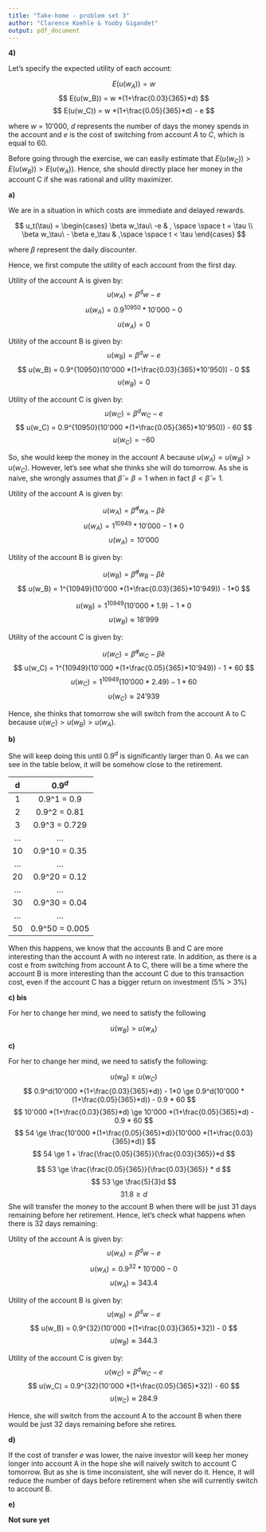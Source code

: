 ```yaml
---
title: "Take-home - problem set 3"
author: "Clarence Koehle & Yooby Gigandet"
output: pdf_document
---
```


**4)**

Let's specify the expected utility of each account:

$$
E(u(w_A)) = w
$$
$$
E(u(w_B)) = w *(1+\frac{0.03}{365}*d)
$$
$$
E(u(w_C)) = w *(1+\frac{0.05}{365}*d) - e
$$

where $w$ = $10'000$, $d$ represents the number of days the money spends in the account and $e$ is the cost of switching from account $A$ to $C$, which is equal to 60.

Before going through the exercise, we can easily estimate that $E(u(w_C)) > E(u(w_B)) > E(u(w_A))$. Hence, she should directly place her money in the account C if she was rational and uility maximizer.

**a)**

We are in a situation in which costs are immediate and delayed rewards. 

$$ 
u_t(\tau) = \begin{cases} \beta w_\tau\ -e  & , \space  \space t = \tau \\ 
\beta w_\tau\ - \beta e_\tau   & ,\space  \space t < \tau  \end{cases}
$$

where $\beta$ represent the daily discounter.

Hence, we first compute the utility of each account from the first day.

Utility of the account A is given by:
$$
u(w_A) = \beta^d w - e
$$
$$
u(w_A) = 0.9^{10950} * 10'000 - 0
$$
$$
u(w_A) = 0
$$

Utility of the account B is given by:
$$
u(w_B) = \beta^d w - e
$$
$$
u(w_B) = 0.9^{10950}(10'000 *(1+\frac{0.03}{365}*10'950)) - 0
$$
$$
u(w_B) = 0
$$

Utility of the account C is given by:
$$
u(w_C) = \beta^d w_C - e
$$
$$
u(w_C) = 0.9^{10950}(10'000 *(1+\frac{0.05}{365}*10'950)) - 60
$$
$$
u(w_C) = -60
$$

So, she would keep the money in the account A because $u(w_A) = u(w_B) > u(w_C)$. However, let's see what she thinks she will do tomorrow. As she is naive, she wrongly assumes that $\hat\beta = \beta = 1$ when in fact $\beta < \hat\beta = 1$.

Utility of the account A is given by:

$$
u(w_A) = \hat\beta^d w_A - \hat\beta e
$$
$$
u(w_A) = 1^{10949} * 10'000 - 1 * 0
$$
$$
u(w_A) = 10'000
$$

Utility of the account B is given by:

$$
u(w_B) = \hat\beta^d w_B - \hat\beta e
$$
$$
u(w_B) = 1^{10949}(10'000 *(1+\frac{0.03}{365}*10'949)) - 1*0
$$

$$
u(w_B) = 1^{10949}(10'000 * 1.9) - 1 *0
$$
$$
u(w_B) \approx 18'999
$$

Utility of the account C is given by:

$$
u(w_C) = \hat\beta^d w_C - \hat\beta e
$$
$$
u(w_C) = 1^{10949}(10'000 *(1+\frac{0.05}{365}*10'949)) - 1 * 60
$$
$$
u(w_C) = 1^{10949}(10'000 * 2.49) - 1*60
$$
$$
u(w_C) \approx 24'939
$$

Hence, she thinks that tomorrow she will switch from the account A to C because $u(w_C) > u(w_B) > u(w_A)$.

**b)**

She will keep doing this until $0.9^d$ is significantly larger than 0. As we can see in the table below, it will be somehow close to the retirement.

| d         | $0.9^d$       |
| :--:      | :--:          |
| 1         | 0.9^1 = 0.9   |
| 2         | 0.9^2 = 0.81  |
| 3         | 0.9^3 = 0.729 |
| ...       | ...           |
| 10        | 0.9^10 = 0.35 |
| ...       | ...           |
| 20        | 0.9^20 = 0.12 |
| ...       | ...           |
| 30        | 0.9^30 = 0.04 |
| ...       | ...           |
| 50        | 0.9^50 = 0.005|

When this happens, we know that the accounts B and C are more interesting than the account A with no interest rate. In addition, as there is a cost e from switching from account A to C, there will be a time where the account B is more interesting than the account C due to this transaction cost, even if the account C has a bigger return on investment (5% > 3%)

**c) bis**

For her to change her mind, we need to satisfy the following

$$
u(w_B) > u(w_A)
$$


**c)**

For her to change her mind, we need to satisfy the following:

$$
u(w_B) \ge u(w_C)
$$
$$
0.9^d(10'000 *(1+\frac{0.03}{365}*d)) - 1*0 \ge 0.9^d(10'000 *(1+\frac{0.05}{365}*d)) - 0.9 * 60
$$
$$
10'000 *(1+\frac{0.03}{365}*d) \ge 10'000 *(1+\frac{0.05}{365}*d) - 0.9 * 60
$$
$$
54 \ge \frac{10'000 *(1+\frac{0.05}{365}*d)}{10'000 *(1+\frac{0.03}{365}*d)}
$$
$$
54 \ge 1 + \frac{\frac{0.05}{365}}{\frac{0.03}{365}}*d
$$

$$
53 \ge \frac{\frac{0.05}{365}}{\frac{0.03}{365}} * d
$$
$$
53 \ge \frac{5}{3}d
$$
$$
31.8 \ge d
$$
She will transfer the money to the account B when there will be just 31 days remaining before her retirement. Hence, let's check what happens when there is 32 days remaining:

Utility of the account A is given by:
$$
u(w_A) = \beta^d w - e
$$
$$
u(w_A) = 0.9^{32} * 10'000 - 0
$$
$$
u(w_A) \approx 343.4
$$

Utility of the account B is given by:
$$
u(w_B) = \beta^d w - e
$$
$$
u(w_B) = 0.9^{32}(10'000 *(1+\frac{0.03}{365}*32)) - 0
$$
$$
u(w_B) \approx 344.3
$$

Utility of the account C is given by:
$$
u(w_C) = \beta^d w_C - e
$$
$$
u(w_C) = 0.9^{32}(10'000 *(1+\frac{0.05}{365}*32)) - 60
$$
$$
u(w_C) \approx 284.9
$$

Hence, she will switch from the account A to the account B when there would be just 32 days remaining before she retires.

**d)**

If the cost of transfer $e$ was lower, the naive investor will keep her money longer into account A in the hope she will naively switch to account C tomorrow. But as she is time inconsistent, she will never do it. Hence, it will reduce the number of days before retirement when she will currently switch to account B.

**e)**

**Not sure yet**